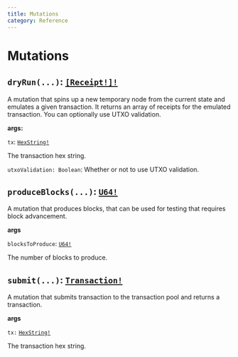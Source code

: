 ```yaml
---
title: Mutations
category: Reference
---
```


# Mutations

## `dryRun(...)`: <a href="/docs/reference/objects/#receipt">`[Receipt!]!`</a>

A mutation that spins up a new temporary node from the current state and emulates a given transaction. It returns an array of receipts for the emulated transaction. You can optionally use UTXO validation.

**args:**

`tx`: <a href="/docs/reference/scalars/#hexstring">`HexString!`</a>

The transaction hex string.

`utxoValidation: Boolean`:
Whether or not to use UTXO validation.

## `produceBlocks(...)`: <a href="/docs/reference/scalars/#u64">`U64!`</a>

A mutation that produces blocks, that can be used for testing that requires block advancement.

**args**

`blocksToProduce`: <a href="/docs/reference/scalars/#u64">`U64!`</a>

The number of blocks to produce.

## `submit(...)`: <a href="/docs/reference/objects/#transaction">`Transaction!`</a>

A mutation that submits transaction to the transaction pool and returns a transaction.

**args**

`tx:` <a href="/docs/reference/scalars/#hexstring">`HexString!`</a>

The transaction hex string.

